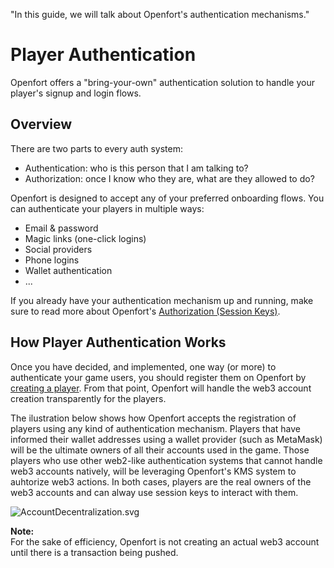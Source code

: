   "In this guide, we will talk about Openfort's authentication mechanisms."

# Player Authentication

Openfort offers a "bring-your-own" authentication solution to handle your player's signup and login flows.

## Overview

There are two parts to every auth system:

- Authentication: who is this person that I am talking to?
- Authorization: once I know who they are, what are they allowed to do?

Openfort is designed to accept any of your preferred onboarding flows. You can authenticate your players in multiple ways:

- Email & password
- Magic links (one-click logins)
- Social providers
- Phone logins
- Wallet authentication
- ...

If you already have your authentication mechanism up and running, make sure to read more about Openfort's [Authorization (Session Keys)](/session-keys).

## How Player Authentication Works

Once you have decided, and implemented, one way (or more) to authenticate your game users, you should register them on Openfort by [creating a player](/players-accounts#get-started-with-players).
From that point, Openfort will handle the web3 account creation transparently for the players.

The ilustration below shows how Openfort accepts the registration of players using any kind of authentication mechanism.
Players that have informed their wallet addresses using a wallet provider (such as MetaMask) will be the ultimate owners of all their accounts used in the game.
Those players who use other web2-like authentication systems that cannot handle web3 accounts natively, will be leveraging Openfort's KMS system to auhtorize web3 actions.
In both cases, players are the real owners of the web3 accounts and can alway use session keys to interact with them.

![AccountDecentralization.svg](https://blog-cms.openfort.xyz/uploads/Account_Decentralization_39a5c97ad7.svg)

<Note>
  <strong>Note: </strong>
  <br /> For the sake of efficiency, Openfort is not creating an actual web3 account until there is a transaction being pushed.
</Note>
